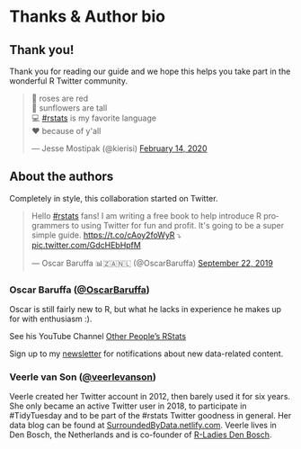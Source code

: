 # Thanks & Author bio


## Thank you!

Thank you for reading our guide and we hope this helps you take part in the wonderful R Twitter community. 


<blockquote class="twitter-tweet"><p lang="en" dir="ltr">🌹 roses are red<br>🌻 sunflowers are tall<br>💻 <a href="https://twitter.com/hashtag/rstats?src=hash&amp;ref_src=twsrc%5Etfw">#rstats</a> is my favorite language<br>♥️ because of y&#39;all</p>&mdash; Jesse Mostipak (@kierisi) <a href="https://twitter.com/kierisi/status/1228317362967007232?ref_src=twsrc%5Etfw">February 14, 2020</a></blockquote> <script async src="https://platform.twitter.com/widgets.js" charset="utf-8"></script> 





## About the authors


Completely in style, this collaboration started on Twitter. 

<blockquote class="twitter-tweet"><p lang="en" dir="ltr">Hello <a href="https://twitter.com/hashtag/rstats?src=hash&amp;ref_src=twsrc%5Etfw">#rstats</a> fans! I am writing a free book to help introduce R programmers to using Twitter for fun and profit. It&#39;s going to be a super simple guide. <a href="https://t.co/cAoy2foWyR">https://t.co/cAoy2foWyR</a> ⤵️ <a href="https://t.co/GdcHEbHpfM">pic.twitter.com/GdcHEbHpfM</a></p>&mdash; Oscar Baruffa 📊🇿🇦🇳🇱 (@OscarBaruffa) <a href="https://twitter.com/OscarBaruffa/status/1175874240358342656?ref_src=twsrc%5Etfw">September 22, 2019</a></blockquote> <script async src="https://platform.twitter.com/widgets.js" charset="utf-8"></script> 

### Oscar Baruffa ([\@OscarBaruffa](https://twitter.com/OscarBaruffa))

Oscar is still fairly new to R, but what he lacks in experience he makes up for with enthusiasm :). 

See his YouTube Channel [Other People's RStats](https://www.youtube.com/otherpeoplesrstats){target="_blank"}

Sign up to my [newsletter](https://oscarbaruffa.com/newsletter/){target="_blank"} for notifications about new data-related content. 



### Veerle van Son ([\@veerlevanson](https://twitter.com/veerlevanson))

Veerle created her Twitter account in 2012, then barely used it for six years. She only became an active Twitter user in 2018, to participate in #TidyTuesday and to be part of the #rstats Twitter goodness in general. Her data blog can be found at [SurroundedByData.netlify.com](https://SurroundedByData.netlify.com){target="_blank"}. Veerle lives in Den Bosch, the Netherlands and is co-founder of [R-Ladies Den Bosch](https://rladiesdenbosch.netlify.com/){target="_blank"}. 
